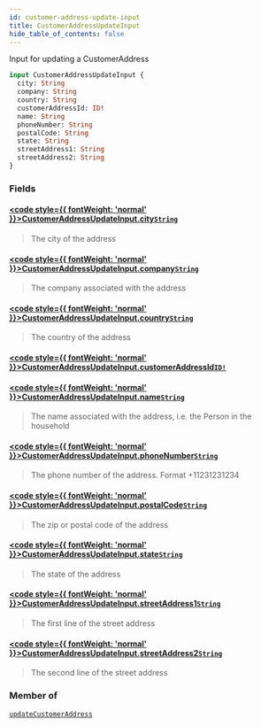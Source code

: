 ```yaml
---
id: customer-address-update-input
title: CustomerAddressUpdateInput
hide_table_of_contents: false
---
```








Input for updating a CustomerAddress

```graphql
input CustomerAddressUpdateInput {
  city: String
  company: String
  country: String
  customerAddressId: ID!
  name: String
  phoneNumber: String
  postalCode: String
  state: String
  streetAddress1: String
  streetAddress2: String
}
```


### Fields

#### [<code style={{ fontWeight: 'normal' }}>CustomerAddressUpdateInput.<b>city</b></code>](#)<Bullet />[`String`](/demand/api/graphql-storefront/reference/scalars/string) <Badge class="secondary" text="scalar"/>
> The city of the address
> 

#### [<code style={{ fontWeight: 'normal' }}>CustomerAddressUpdateInput.<b>company</b></code>](#)<Bullet />[`String`](/demand/api/graphql-storefront/reference/scalars/string) <Badge class="secondary" text="scalar"/>
> The company associated with the address
> 

#### [<code style={{ fontWeight: 'normal' }}>CustomerAddressUpdateInput.<b>country</b></code>](#)<Bullet />[`String`](/demand/api/graphql-storefront/reference/scalars/string) <Badge class="secondary" text="scalar"/>
> The country of the address
> 

#### [<code style={{ fontWeight: 'normal' }}>CustomerAddressUpdateInput.<b>customerAddressId</b></code>](#)<Bullet />[`ID!`](/demand/api/graphql-storefront/reference/scalars/id) <Badge class="secondary" text="non-null"/> <Badge class="secondary" text="scalar"/>
> 
> 

#### [<code style={{ fontWeight: 'normal' }}>CustomerAddressUpdateInput.<b>name</b></code>](#)<Bullet />[`String`](/demand/api/graphql-storefront/reference/scalars/string) <Badge class="secondary" text="scalar"/>
> The name associated with the address, i.e. the Person in the household
> 

#### [<code style={{ fontWeight: 'normal' }}>CustomerAddressUpdateInput.<b>phoneNumber</b></code>](#)<Bullet />[`String`](/demand/api/graphql-storefront/reference/scalars/string) <Badge class="secondary" text="scalar"/>
> The phone number of the address. Format +11231231234
> 

#### [<code style={{ fontWeight: 'normal' }}>CustomerAddressUpdateInput.<b>postalCode</b></code>](#)<Bullet />[`String`](/demand/api/graphql-storefront/reference/scalars/string) <Badge class="secondary" text="scalar"/>
> The zip or postal code of the address
> 

#### [<code style={{ fontWeight: 'normal' }}>CustomerAddressUpdateInput.<b>state</b></code>](#)<Bullet />[`String`](/demand/api/graphql-storefront/reference/scalars/string) <Badge class="secondary" text="scalar"/>
> The state of the address
> 

#### [<code style={{ fontWeight: 'normal' }}>CustomerAddressUpdateInput.<b>streetAddress1</b></code>](#)<Bullet />[`String`](/demand/api/graphql-storefront/reference/scalars/string) <Badge class="secondary" text="scalar"/>
> The first line of the street address
> 

#### [<code style={{ fontWeight: 'normal' }}>CustomerAddressUpdateInput.<b>streetAddress2</b></code>](#)<Bullet />[`String`](/demand/api/graphql-storefront/reference/scalars/string) <Badge class="secondary" text="scalar"/>
> The second line of the street address
> 



### Member of

[`updateCustomerAddress`](/demand/api/graphql-storefront/reference/mutations/update-customer-address)  <Badge class="secondary" text="mutation"/>



